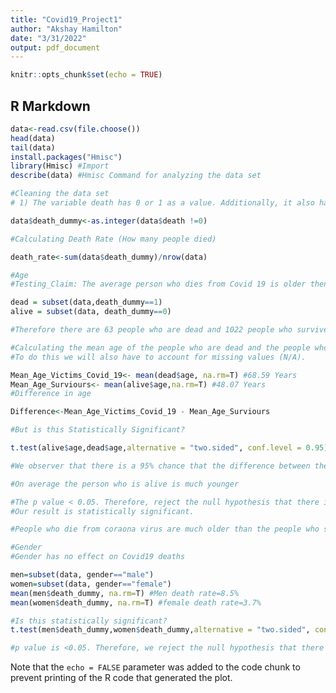 ---
title: "Covid19_Project1"
author: "Akshay Hamilton"
date: "3/31/2022"
output: pdf_document
---

```{r setup, include=FALSE}
knitr::opts_chunk$set(echo = TRUE)
```

## R Markdown


```{r}

data<-read.csv(file.choose())
head(data)
tail(data)
install.packages("Hmisc")
library(Hmisc) #Import
describe(data) #Hmisc Command for analyzing the data set

#Cleaning the data set
# 1) The variable death has 0 or 1 as a value. Additionally, it also has dates as input values

data$death_dummy<-as.integer(data$death !=0)

#Calculating Death Rate (How many people died)

death_rate<-sum(data$death_dummy)/nrow(data)

#Age
#Testing_Claim: The average person who dies from Covid 19 is older then the person who survives.

dead = subset(data,death_dummy==1)
alive = subset(data, death_dummy==0)

#Therefore there are 63 people who are dead and 1022 people who survived.

#Calculating the mean age of the people who are dead and the people who survived.
#To do this we will also have to account for missing values (N/A).

Mean_Age_Victims_Covid_19<- mean(dead$age, na.rm=T) #68.59 Years
Mean_Age_Surviours<- mean(alive$age,na.rm=T) #48.07 Years
#Difference in age

Difference<-Mean_Age_Victims_Covid_19 - Mean_Age_Surviours

#But is this Statistically Significant?

t.test(alive$age,dead$age,alternative = "two.sided", conf.level = 0.95)

#We observer that there is a 95% chance that the difference between the age of the person who is alive and who is dead is between 16 years to 24years old. 

#On average the person who is alive is much younger

#The p value < 0.05. Therefore, reject the null hypothesis that there is no difference in ages between the people who have dies and the people who survived.
#Our result is statistically significant.

#People who die from coraona virus are much older than the people who survive. 

#Gender
#Gender has no effect on Covid19 deaths

men=subset(data, gender=="male")
women=subset(data, gender=="female")
mean(men$death_dummy, na.rm=T) #Men death rate=8.5%
mean(women$death_dummy, na.rm=T) #female death rate=3.7%

#Is this statistically significant?
t.test(men$death_dummy,women$death_dummy,alternative = "two.sided", conf.level = 0.95)

#p value is <0.05. Therefore, we reject the null hypothesis that there is no difference between genders and our result is statistically significant. Men have higher death rates then women in the sample and that is representative of the population. In 95% of the cases men have a 2% to 8% higher chance of dying than woman due to the Covid 19 virus.


```


Note that the `echo = FALSE` parameter was added to the code chunk to prevent printing of the R code that generated the plot.
